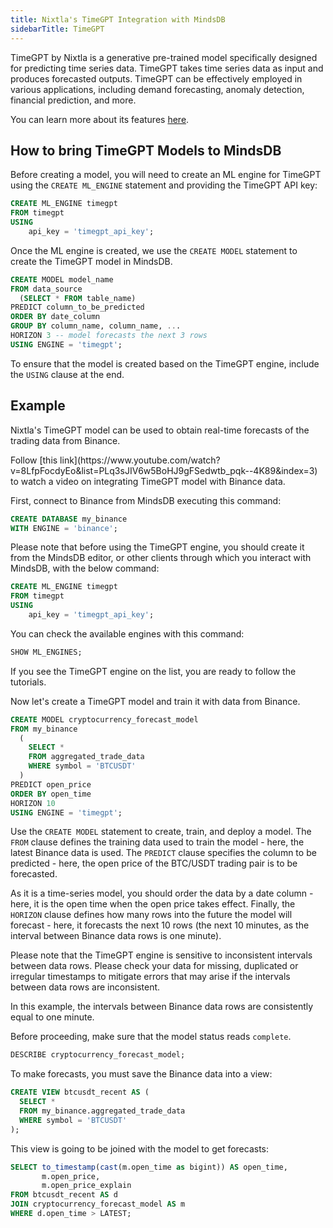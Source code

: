 ```yaml
---
title: Nixtla's TimeGPT Integration with MindsDB
sidebarTitle: TimeGPT
---
```


TimeGPT by Nixtla is a generative pre-trained model specifically designed for predicting time series data. TimeGPT takes time series data as input and produces forecasted outputs. TimeGPT can be effectively employed in various applications, including demand forecasting, anomaly detection, financial prediction, and more.

You can learn more about its features [here](https://nixtla.github.io/nixtla/).

## How to bring TimeGPT Models to MindsDB

Before creating a model, you will need to create an ML engine for TimeGPT using the `CREATE ML_ENGINE` statement and providing the TimeGPT API key:

```sql
CREATE ML_ENGINE timegpt
FROM timegpt
USING
    api_key = 'timegpt_api_key';
```

Once the ML engine is created, we use the `CREATE MODEL` statement to create the TimeGPT model in MindsDB.

```sql
CREATE MODEL model_name
FROM data_source
  (SELECT * FROM table_name)
PREDICT column_to_be_predicted
ORDER BY date_column
GROUP BY column_name, column_name, ...
HORIZON 3 -- model forecasts the next 3 rows
USING ENGINE = 'timegpt';
```

To ensure that the model is created based on the TimeGPT engine, include the `USING` clause at the end.

## Example

Nixtla's TimeGPT model can be used to obtain real-time forecasts of the trading data from Binance.

<Tip>
Follow [this link](https://www.youtube.com/watch?v=8LfpFocdyEo&list=PLq3sJIV6w5BoHJ9gFSedwtb_pqk--4K89&index=3) to watch a video on integrating TimeGPT model with Binance data.
</Tip>

First, connect to Binance from MindsDB executing this command:

```sql
CREATE DATABASE my_binance
WITH ENGINE = 'binance';
```

Please note that before using the TimeGPT engine, you should create it from the MindsDB editor, or other clients through which you interact with MindsDB, with the below command:

```sql
CREATE ML_ENGINE timegpt
FROM timegpt
USING
    api_key = 'timegpt_api_key';
```

You can check the available engines with this command:

```sql
SHOW ML_ENGINES;
```

If you see the TimeGPT engine on the list, you are ready to follow the tutorials.

Now let's create a TimeGPT model and train it with data from Binance.

```sql
CREATE MODEL cryptocurrency_forecast_model
FROM my_binance
  (
    SELECT *
    FROM aggregated_trade_data
    WHERE symbol = 'BTCUSDT'
  )
PREDICT open_price
ORDER BY open_time
HORIZON 10
USING ENGINE = 'timegpt';
```

Use the `CREATE MODEL` statement to create, train, and deploy a model. The `FROM` clause defines the training data used to train the model - here, the latest Binance data is used. The `PREDICT` clause specifies the column to be predicted - here, the open price of the BTC/USDT trading pair is to be forecasted.

As it is a time-series model, you should order the data by a date column - here, it is the open time when the open price takes effect. Finally, the `HORIZON` clause defines how many rows into the future the model will forecast - here, it forecasts the next 10 rows (the next 10 minutes, as the interval between Binance data rows is one minute).

<Warning>
Please note that the TimeGPT engine is sensitive to inconsistent intervals between data rows. Please check your data for missing, duplicated or irregular timestamps to mitigate errors that may arise if the intervals between data rows are inconsistent.

In this example, the intervals between Binance data rows are consistently equal to one minute.
</Warning>

Before proceeding, make sure that the model status reads `complete`.

```sql
DESCRIBE cryptocurrency_forecast_model;
```

To make forecasts, you must save the Binance data into a view:

```sql
CREATE VIEW btcusdt_recent AS (
  SELECT *
  FROM my_binance.aggregated_trade_data
  WHERE symbol = 'BTCUSDT'
);
```

This view is going to be joined with the model to get forecasts:

```sql
SELECT to_timestamp(cast(m.open_time as bigint)) AS open_time,
       m.open_price,
       m.open_price_explain
FROM btcusdt_recent AS d
JOIN cryptocurrency_forecast_model AS m
WHERE d.open_time > LATEST;
```
